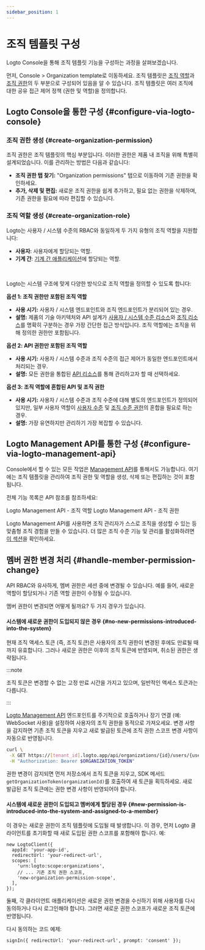 ```yaml
---
sidebar_position: 1
---
```


# 조직 템플릿 구성

Logto Console을 통해 조직 템플릿 기능을 구성하는 과정을 살펴보겠습니다.

먼저, <CloudLink to="/organization-template">Console > Organization template</CloudLink>로 이동하세요. 조직 템플릿은 [조직 역할](/authorization/organization-template#organization-role)과 [조직 권한](/authorization/organization-template#organization-permission)의 두 부분으로 구성되어 있음을 알 수 있습니다. 조직 템플릿은 여러 조직에 대한 공유 접근 제어 정책 (권한 및 역할)을 정의합니다.

## Logto Console을 통한 구성 \{#configure-via-logto-console}

### 조직 권한 생성 \{#create-organization-permission}

조직 권한은 조직 템플릿의 핵심 부분입니다. 이러한 권한은 제품 내 조직을 위해 특별히 설계되었습니다. 이를 관리하는 방법은 다음과 같습니다:

- **조직 권한 탭 찾기:** "Organization permissions" 탭으로 이동하여 기존 권한을 확인하세요.
- **추가, 삭제 및 편집:** 새로운 조직 권한을 쉽게 추가하고, 필요 없는 권한을 삭제하며, 기존 권한을 필요에 따라 편집할 수 있습니다.

### 조직 역할 생성 \{#create-organization-role}

Logto는 사용자 / 시스템 수준의 RBAC와 동일하게 두 가지 유형의 조직 역할을 지원합니다:

- **사용자**: 사용자에게 할당되는 역할.
- **기계 간**: [기계 간 애플리케이션](/quick-starts/m2m)에 할당되는 역할.

<br />

Logto는 시스템 구조에 맞게 다양한 방식으로 조직 역할을 정의할 수 있도록 합니다:

**옵션 1: 조직 권한만 포함된 조직 역할**

- **사용 시기:** 사용자 / 시스템 엔드포인트와 조직 엔드포인트가 분리되어 있는 경우.
- **설명:** 제품의 기술 아키텍처와 API 설계가 [사용자 / 시스템 수준 리소스](/authorization/role-based-access-control#permissionsscopes)와 [조직 리소스](/authorization/organization-template#organization-permission)를 명확히 구분하는 경우 가장 간단한 접근 방식입니다. 조직 역할에는 조직을 위해 정의한 권한만 포함됩니다.

**옵션 2: API 권한만 포함된 조직 역할**

- **사용 시기:** 사용자 / 시스템 수준과 조직 수준의 접근 제어가 동일한 엔드포인트에서 처리되는 경우.
- **설명:** 모든 권한을 통합된 [API 리소스](/authorization/api-resources)를 통해 관리하고자 할 때 선택하세요.

**옵션 3: 조직 역할에 혼합된 API 및 조직 권한**

- **사용 시기:** 사용자 / 시스템 수준과 조직 수준에 대해 별도의 엔드포인트가 정의되어 있지만, 일부 사용자 역할이 [사용자 수준](/authorization/role-based-access-control#permissionsscopes) 및 [조직 수준 권한](/authorization/organization-template#organization-permission)의 혼합을 필요로 하는 경우.
- **설명:** 가장 유연하지만 관리하기 가장 복잡할 수 있습니다.

## Logto Management API를 통한 구성 \{#configure-via-logto-management-api}

Console에서 할 수 있는 모든 작업은 [Management API](/integrate-logto/interact-with-management-api)를 통해서도 가능합니다. 여기에는 조직 템플릿을 관리하여 조직 권한 및 역할을 생성, 삭제 또는 편집하는 것이 포함됩니다.

전체 기능 목록은 API 참조를 참조하세요:

<Url href="https://openapi.logto.io/operation/operation-updateorganizationrole">
  Logto Management API - 조직 역할
</Url>

<Url href="https://openapi.logto.io/operation/operation-listorganizationscopes">
  Logto Management API - 조직 권한
</Url>

Logto Management API를 사용하면 조직 관리자가 스스로 조직을 생성할 수 있는 등 맞춤형 조직 경험을 만들 수 있습니다. 더 많은 조직 수준 기능 및 관리를 활성화하려면 [이 섹션](/end-user-flows/organization-experience/)을 확인하세요.

## 멤버 권한 변경 처리 \{#handle-member-permission-change}

API RBAC와 유사하게, 멤버 권한은 세션 중에 변경될 수 있습니다. 예를 들어, 새로운 역할이 할당되거나 기존 역할 권한이 수정될 수 있습니다.

멤버 권한이 변경되면 어떻게 될까요? 두 가지 경우가 있습니다.

#### 시스템에 새로운 권한이 도입되지 않은 경우 \{#no-new-permissions-introduced-into-the-system}

현재 조직 액세스 토큰 (즉, 조직 토큰)은 사용자의 조직 권한이 변경된 후에도 만료될 때까지 유효합니다. 그러나 새로운 권한은 이후의 조직 토큰에 반영되며, 취소된 권한은 생략됩니다.

:::note

조직 토큰은 변경할 수 없는 고정 만료 시간을 가지고 있으며, 일반적인 액세스 토큰과는 다릅니다.

:::

[Logto Management API](/integrate-logto/interact-with-management-api/) 엔드포인트를 주기적으로 호출하거나 장기 연결 (예: WebSocket 사용)을 설정하여 사용자의 조직 권한을 동적으로 가져오세요. 변경 사항을 감지하면 기존 조직 토큰을 지우고 새로 발급된 토큰에 조직 권한 스코프 변경 사항이 자동으로 반영됩니다.

```bash
curl \
 -X GET https://[tenant_id].logto.app/api/organizations/{id}/users/{userId}/scopes \
 -H "Authorization: Bearer $ORGANIZATION_TOKEN"
```

권한 변경이 감지되면 먼저 저장소에서 조직 토큰을 지우고, SDK 메서드 `getOrganizationToken(organizationId)`를 호출하여 새 토큰을 획득하세요. 새로 발급된 조직 토큰에는 권한 변경 사항이 반영되어야 합니다.

#### 시스템에 새로운 권한이 도입되고 멤버에게 할당된 경우 \{#new-permission-is-introduced-into-the-system-and-assigned-to-a-member}

이 경우는 새로운 권한이 조직 템플릿에 도입될 때 발생합니다. 이 경우, 먼저 Logto 클라이언트를 초기화할 때 새로 도입된 권한 스코프를 포함해야 합니다. 예:

```tsx
new LogtoClient({
  appId: 'your-app-id',
  redirectUrl: 'your-redirect-url',
  scopes: [
    'urn:logto:scope:organizations',
    // ... 기존 조직 권한 스코프,
    'new-organization-permission-scope',
  ],
});
```

둘째, 각 클라이언트 애플리케이션은 새로운 권한 변경을 수신하기 위해 사용자를 다시 동의하거나 다시 로그인해야 합니다. 그러면 새로운 권한 스코프가 새로운 조직 토큰에 반영됩니다.

다시 동의하는 코드 예제:

```tsx
signIn({ redirectUrl: 'your-redirect-url', prompt: 'consent' });
```
